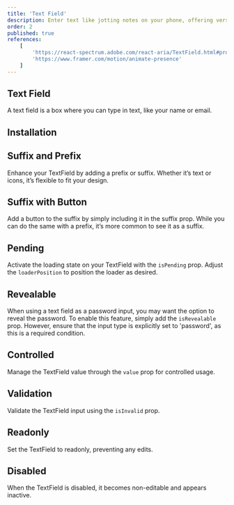 ```yaml
---
title: 'Text Field'
description: Enter text like jotting notes on your phone, offering versatility for typing and accommodating various types of information.
order: 2
published: true
references:
    [
        'https://react-spectrum.adobe.com/react-aria/TextField.html#props',
        'https://www.framer.com/motion/animate-presence'
    ]
---
```


## Text Field

A text field is a box where you can type in text, like your name or email.

<Demo center component='forms/text-field/text-field-demo' />

## Installation

<Install component='text-field' />

## Suffix and Prefix

Enhance your TextField by adding a prefix or suffix. Whether it’s text or icons, it’s flexible to fit your design.

<Demo center component='forms/text-field/text-field-prefix-suffix-demo' />

## Suffix with Button

Add a button to the suffix by simply including it in the suffix prop. While you can do the same with a prefix, it’s more common to see it as a suffix.

<Demo center component='forms/text-field/text-field-suffix-button-demo' />

## Pending

Activate the loading state on your TextField with the `isPending` prop. Adjust the `loaderPosition` to position the loader as desired.

<Demo center component='forms/text-field/text-field-pending-demo' />

## Revealable

When using a text field as a password input, you may want the option to reveal the password. To enable this feature, simply add the `isRevealable` prop. However, ensure that the input type is explicitly set to 'password', as this is a required condition.

<Demo center component='forms/text-field/text-field-revealable-demo' />

## Controlled

Manage the TextField value through the `value` prop for controlled usage.

<Demo center component='forms/text-field/text-field-controlled-demo' />

## Validation

Validate the TextField input using the `isInvalid` prop.

<Demo center component='forms/text-field/text-field-validation-demo' />

## Readonly

Set the TextField to readonly, preventing any edits.

<Demo center component='forms/text-field/text-field-readonly-demo' />

## Disabled

When the TextField is disabled, it becomes non-editable and appears inactive.

<Demo center component='forms/text-field/text-field-disabled-demo' />
